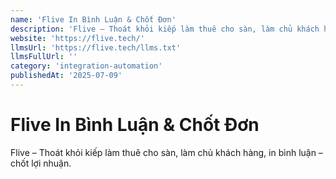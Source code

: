 ```yaml
---
name: 'Flive In Bình Luận & Chốt Đơn'
description: 'Flive – Thoát khỏi kiếp làm thuê cho sàn, làm chủ khách hàng, in bình luận – chốt lợi nhuận.'
website: 'https://flive.tech/'
llmsUrl: 'https://flive.tech/llms.txt'
llmsFullUrl: ''
category: 'integration-automation'
publishedAt: '2025-07-09'
---
```


# Flive In Bình Luận & Chốt Đơn

Flive – Thoát khỏi kiếp làm thuê cho sàn, làm chủ khách hàng, in bình luận – chốt lợi nhuận.
